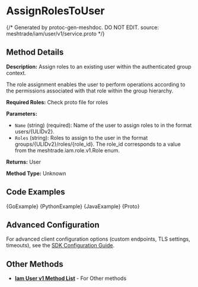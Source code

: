 # AssignRolesToUser
{/*
Generated by protoc-gen-meshdoc. DO NOT EDIT.
source: meshtrade/iam/user/v1/service.proto
*/}





## Method Details

**Description:** Assign roles to an existing user within the authenticated group context.

The role assignment enables the user to perform operations according
to the permissions associated with that role within the group hierarchy.

**Required Roles:** Check proto file for roles

**Parameters:**
- `Name` (string) (required): Name of the user to assign roles to in the format users/\{ULIDv2\}.
- `Roles` (string): Roles to assign to the user in the format groups/\{ULIDv2\}/roles/\{role_id\}.
The role_id corresponds to a value from the meshtrade.iam.role.v1.Role enum.

**Returns:** User

**Method Type:** Unknown

## Code Examples

<Tabs>
<TabItem value="go" label="Go">
<CodeBlock language="go">{GoExample}</CodeBlock>
</TabItem>
<TabItem value="python" label="Python">
<CodeBlock language="python">{PythonExample}</CodeBlock>
</TabItem>
<TabItem value="java" label="Java">
<CodeBlock language="java">{JavaExample}</CodeBlock>
</TabItem>
<TabItem value="protobuf" label="Protobuf">
<CodeBlock language="protobuf">{Proto}</CodeBlock>
</TabItem>
</Tabs>

## Advanced Configuration

For advanced client configuration options (custom endpoints, TLS settings, timeouts), see the [SDK Configuration Guide](/docs/architecture/sdk-configuration).

## Other Methods

- **[Iam User v1 Method List](/docs/api-reference/iam/user/v1/service)** - For Other methods